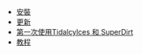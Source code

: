 * [[Installation|安裝]]
* [[Upgrading|更新]]
* [[Start tidalcycles and superdirt for the first time|第一次使用Tidalcylces 和 SuperDirt]]
* [[Tutorial|教程]]